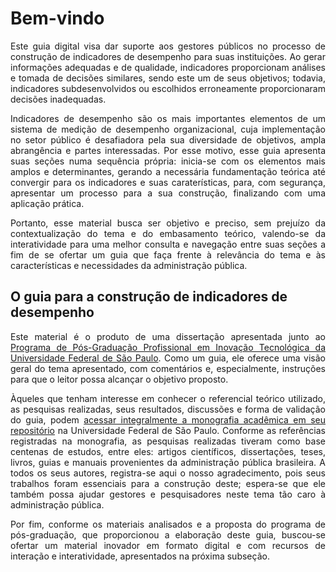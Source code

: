 # Bem-vindo {.unnumbered}

::: {style="text-align: justify;"}
Este guia digital visa dar suporte aos gestores públicos no processo de construção de indicadores de desempenho para suas instituições. Ao gerar informações adequadas e de qualidade, indicadores proporcionam análises e tomada de decisões similares, sendo este um de seus objetivos; todavia, indicadores subdesenvolvidos ou escolhidos erroneamente proporcionaram decisões inadequadas.

Indicadores de desempenho são os mais importantes elementos de um sistema de medição de desempenho organizacional, cuja implementação no setor público é desafiadora pela sua diversidade de objetivos, ampla abrangência e partes interessadas. Por esse motivo, esse guia apresenta suas seções numa sequência própria: inicia-se com os elementos mais amplos e determinantes, gerando a necessária fundamentação teórica até convergir para os indicadores e suas caraterísticas, para, com segurança, apresentar um processo para a sua construção, finalizando com uma aplicação prática.

Portanto, esse material busca ser objetivo e preciso, sem prejuízo da contextualização do tema e do embasamento teórico, valendo-se da interatividade para uma melhor consulta e navegação entre suas seções a fim de se ofertar um guia que faça frente à relevância do tema e às características e necessidades da administração pública.
:::

## O guia para a construção de indicadores de desempenho {.unnumbered}

::: {style="text-align: justify;"}
Este material é o produto de uma dissertação apresentada junto ao [Programa de Pós-Graduação Profissional em Inovação Tecnológica da Universidade Federal de São Paulo](https://www.unifesp.br/campus/sjc/ppgit). Como um guia, ele oferece uma visão geral do tema apresentado, com comentários e, especialmente, instruções para que o leitor possa alcançar o objetivo proposto.

Àqueles que tenham interesse em conhecer o referencial teórico utilizado, as pesquisas realizadas, seus resultados, discussões e forma de validação do guia, podem [acessar integralmente a monografia acadêmica em seu repositório](https://repositorio.unifesp.br/handle/11600/61097) na Universidade Federal de São Paulo. Conforme as referências registradas na monografia, as pesquisas realizadas tiveram como base centenas de estudos, entre eles: artigos científicos, dissertações, teses, livros, guias e manuais provenientes da administração pública brasileira. A todos os seus autores, registra-se aqui o nosso agradecimento, pois seus trabalhos foram essenciais para a construção deste; espera-se que ele também possa ajudar gestores e pesquisadores neste tema tão caro à administração pública.

Por fim, conforme os materiais analisados e a proposta do programa de pós-graduação, que proporcionou a elaboração deste guia, buscou-se ofertar um material inovador em formato digital e com recursos de interação e interatividade, apresentados na próxima subseção.
:::
